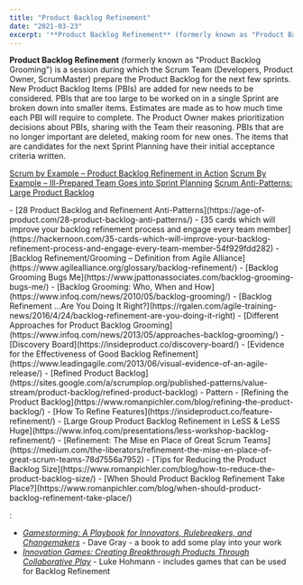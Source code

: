 ```yaml
---
title: "Product Backlog Refinement"
date: "2021-03-23"
excerpt: '**Product Backlog Refinement** (formerly known as "Product Backlog Grooming") is a session'
---
```


**Product Backlog Refinement** (formerly known as "Product Backlog Grooming") is a session during which the Scrum Team (Developers, Product Owner, ScrumMaster) prepare the Product Backlog for the next few sprints. New Product Backlog Items (PBIs) are added for new needs to be considered. PBIs that are too large to be worked on in a single Sprint are broken down into smaller items. Estimates are made as to how much time each PBI will require to complete. The Product Owner makes prioritization decisions about PBIs, sharing with the Team their reasoning. PBIs that are no longer important are deleted, making room for new ones. The items that are candidates for the next Sprint Planning have their initial acceptance criteria written.

[Scrum by Example – Product Backlog Refinement in Action]((/blog/scrum-product-backlog-refinement))
[Scrum By Example – Ill-Prepared Team Goes into Sprint Planning]((/blog/the-scrummaster-tales))
[Scrum Anti-Patterns: Large Product Backlog](https://resources.scrumalliance.org/Article/scrum-anti-patterns-large-product-backlog)

<HighlightBox heading="Resource Links" variant="resourceLinks">
- [28 Product Backlog and Refinement Anti-Patterns](https://age-of-product.com/28-product-backlog-anti-patterns/)
- [35 cards which will improve your backlog refinement process and engage every team member](https://hackernoon.com/35-cards-which-will-improve-your-backlog-refinement-process-and-engage-every-team-member-54f929fdd282)
- [Backlog Refinement/Grooming – Definition from Agile Alliance](https://www.agilealliance.org/glossary/backlog-refinement/)
- [Backlog Grooming Bugs Me](https://www.jpattonassociates.com/backlog-grooming-bugs-me/)
- [Backlog Grooming: Who, When and How](https://www.infoq.com/news/2010/05/backlog-grooming/)
- [Backlog Refinement …Are You Doing It Right?](https://rgalen.com/agile-training-news/2016/4/24/backlog-refinement-are-you-doing-it-right)
- [Different Approaches for Product Backlog Grooming](https://www.infoq.com/news/2013/05/approaches-backlog-grooming/)
- [Discovery Board](https://insideproduct.co/discovery-board/)
- [Evidence for the Effectiveness of Good Backlog Refinement](https://www.leadingagile.com/2013/06/visual-evidence-of-an-agile-release/)
- [Refined Product Backlog](https://sites.google.com/a/scrumplop.org/published-patterns/value-stream/product-backlog/refined-product-backlog) - Pattern
- [Refining the Product Backlog](https://www.romanpichler.com/blog/refining-the-product-backlog/)
- [How To Refine Features](https://insideproduct.co/feature-refinement/)
- [Large Group Product Backlog Refinement in LeSS & LeSS Huge](https://www.infoq.com/presentations/less-workshop-backlog-refinement/)
- [Refinement: The Mise en Place of Great Scrum Teams](https://medium.com/the-liberators/refinement-the-mise-en-place-of-great-scrum-teams-78d7556a7952)
- [Tips for Reducing the Product Backlog Size](https://www.romanpichler.com/blog/how-to-reduce-the-product-backlog-size/)
- [When Should Product Backlog Refinement Take Place?](https://www.romanpichler.com/blog/when-should-product-backlog-refinement-take-place/)
</HighlightBox>

<HighlightBox heading="Related Books" variant="relatedBooks">:

- [_Gamestorming: A Playbook for Innovators, Rulebreakers, and Changemakers_](https://www.amazon.com/Gamestorming-Playbook-Innovators-Rulebreakers-Changemakers/dp/0596804172/&tag=notesfromatoo-20/) - Dave Gray - a book to add some play into your work
- [_Innovation Games: Creating Breakthrough Products Through Collaborative Play_](https://www.amazon.com/Innovation-Games-Creating-Breakthrough-Collaborative/dp/0321437292/&tag=notesfromatoo-20/) - Luke Hohmann - includes games that can be used for Backlog Refinement
</HighlightBox>
